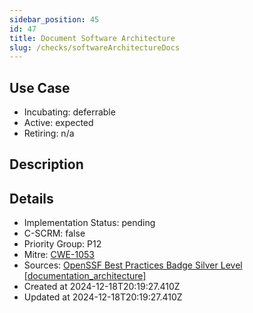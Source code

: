 ```yaml
---
sidebar_position: 45
id: 47
title: Document Software Architecture
slug: /checks/softwareArchitectureDocs
---
```


## Use Case
<!-- LEVELS:START -->
- Incubating: deferrable
- Active: expected
- Retiring: n/a
<!-- LEVELS:END -->

<!-- DESCRIPTION:START -->
## Description
<!-- DESCRIPTION:END -->

<!-- DETAILS:START -->
## Details
- Implementation Status: pending
- C-SCRM: false
- Priority Group: P12
- Mitre: [CWE-1053](https://cwe.mitre.org/data/definitions/1053.html)
- Sources: [OpenSSF Best Practices Badge Silver Level [documentation_architecture]](https://www.bestpractices.dev/en/criteria?details=true&rationale=true#1.documentation_architecture)
- Created at 2024-12-18T20:19:27.410Z
- Updated at 2024-12-18T20:19:27.410Z
<!-- DETAILS:END -->
